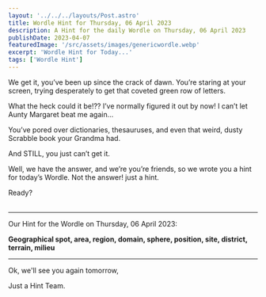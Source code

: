 ```yaml
---
layout: '../../../layouts/Post.astro'
title: Wordle Hint for Thursday, 06 April 2023
description: A Hint for the daily Wordle on Thursday, 06 April 2023
publishDate: 2023-04-07
featuredImage: '/src/assets/images/genericwordle.webp'
excerpt: 'Wordle Hint for Today...'
tags: ['Wordle Hint']
---
```


We get it, you’ve been up since the crack of dawn. You’re staring at your screen, trying desperately to get that coveted green row of letters. 

What the heck could it be!??
I’ve normally figured it out by now!
I can’t let Aunty Margaret beat me again… 

You’ve pored over dictionaries, thesauruses, and even that weird, dusty Scrabble book your Grandma had.

And STILL, you just can’t get it. 

Well, we have the answer, and we’re you’re friends, so we wrote you a hint for today’s Wordle.
Not the answer! just a hint. 

Ready?<br /><br />

----

Our Hint for the Wordle on Thursday, 06 April 2023:

**Geographical spot, area, region, domain, sphere, position, site, district, terrain, milieu**

----

Ok, we'll see you again tomorrow, 

Just a Hint Team.
